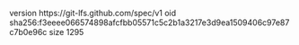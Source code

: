 version https://git-lfs.github.com/spec/v1
oid sha256:f3eeee066574898afcfbb05571c5c2b1a3217e3d9ea1509406c97e87c7b0e96c
size 1295
